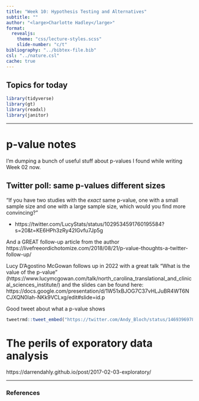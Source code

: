 ```yaml
---
title: "Week 10: Hypothesis Testing and Alternatives"
subtitle: ""
author: "<large>Charlotte Hadley</large>"
format: 
  revealjs:
    theme: "css/lecture-styles.scss"
    slide-number: "c/t"
bibliography: "../bibtex-file.bib"
csl: "../nature.csl"
cache: true
---
```


## Topics for today

```r
library(tidyverse)
library(gt)
library(readxl)
library(janitor)
```

-----------

# p-value notes

I'm dumping a bunch of useful stuff about p-values I found while writing Week 02 now.

## Twitter poll: same p-values different sizes

"If you have two studies with the *exact* same p-value, one with a small sample size and one with a large sample size, which would you find more convincing?"

- https://twitter.com/LucyStats/status/1029534591760195584?s=20&t=KE6HPh3zRy42IGvfu7Jp5g

And a GREAT follow-up article from the author https://livefreeordichotomize.com/2018/08/21/p-value-thoughts-a-twitter-follow-up/

Lucy D’Agostino McGowan follows up in 2022 with a great talk "What is the value of the p-value" (https://www.lucymcgowan.com/talk/north_carolina_translational_and_clinical_sciences_institute/) and the slides can be found here: https://docs.google.com/presentation/d/1W51xBJOG7C37vHLJuBR4WT6NCJXQN0Iah-NKk9VCLxg/edit#slide=id.p

Good tweet about what a p-value shows

```r
tweetrmd::tweet_embed("https://twitter.com/Andy_Bloch/status/1469396978261913601?s=20&t=g3jbJvlH_ri3Qhjb4dq7qA")
```

# The perils of exporatory data analysis

https://darrendahly.github.io/post/2017-02-03-exploratory/



-----------

### References

::: {#refs}
:::


